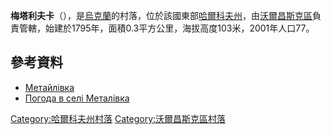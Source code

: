 {{coord|50|7|28|N|36|49|34|E|scale:100000_region:UA|display=title}}

'''梅塔利夫卡'''（{{lang-uk|Металівка}}），是[[烏克蘭|烏克蘭]]的村落，位於該國東部[[哈爾科夫州|哈爾科夫州]]，由[[沃爾昌斯克區|沃爾昌斯克區]]負責管轄，始建於1795年，面積0.3平方公里，海拔高度103米，2001年人口77。

==參考資料==
* [http://w1.c1.rada.gov.ua/pls/z7502/A005?rdat1=09.01.2009&rf7571=32824 Метайлівка]{{dead link|date=2018年3月 |bot=InternetArchiveBot |fix-attempted=yes }}
* [http://weather.in.ua/ua/har'kovskaja/15445 Погода в селі Металівка]{{Wayback|url=http://weather.in.ua/ua/har%27kovskaja/15445 |date=20160323025028 }}

{{DEFAULTSORT:Металівка}}
[[Category:哈爾科夫州村落|Category:哈爾科夫州村落]]
[[Category:沃爾昌斯克區村落|Category:沃爾昌斯克區村落]]


{{Kharkiv-geo-stub}}